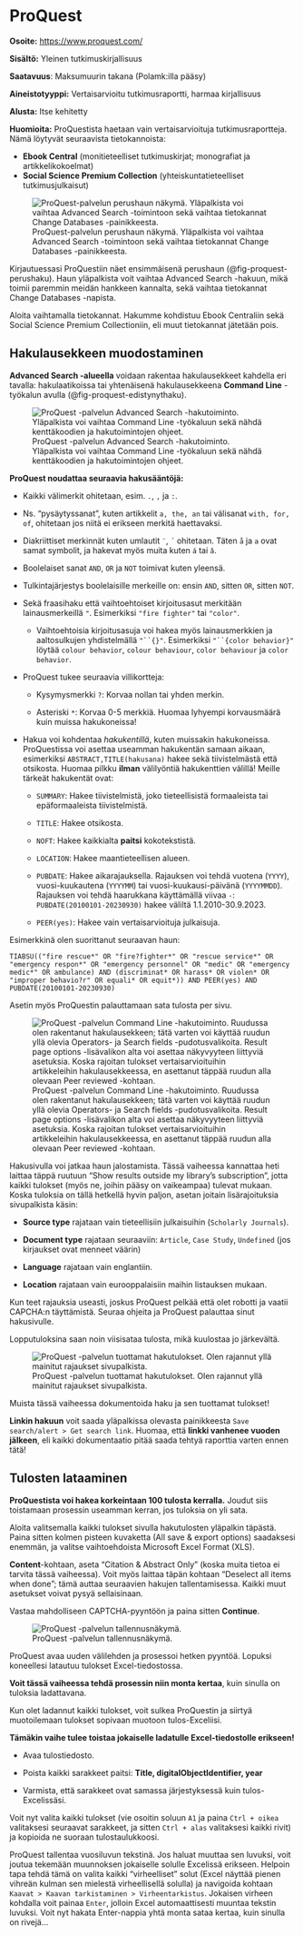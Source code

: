 # ProQuest {#sec-tiet-proquest}

**Osoite:** <https://www.proquest.com/>

**Sisältö:** Yleinen tutkimuskirjallisuus

**Saatavuus**: Maksumuurin takana (Polamk:illa pääsy)

**Aineistotyyppi:** Vertaisarvioitu tutkimusraportti, harmaa kirjallisuus

**Alusta:** Itse kehitetty

**Huomioita:** ProQuestista haetaan vain vertaisarvioituja tutkimusraportteja. Nämä löytyvät seuraavista tietokannoista:

-   **Ebook Central** (monitieteelliset tutkimuskirjat; monografiat ja artikkelikokoelmat)
-   **Social Science Premium Collection** (yhteiskuntatieteelliset tutkimusjulkaisut)

![ProQuest-palvelun perushaun näkymä. Yläpalkista voi vaihtaa Advanced Search -toimintoon sekä vaihtaa tietokannat Change Databases -painikkeesta.](pics/proquest_perushaku.png){#fig-proquest-perushaku fig-align="center"}

Kirjautuessasi ProQuestiin näet ensimmäisenä perushaun (@fig-proquest-perushaku). Haun yläpalkista voit vaihtaa Advanced Search -hakuun, mikä toimii paremmin meidän hankkeen kannalta, sekä vaihtaa tietokannat Change Databases -napista.

Aloita vaihtamalla tietokannat. Hakumme kohdistuu Ebook Centraliin sekä Social Science Premium Collectioniin, eli muut tietokannat jätetään pois.

## Hakulausekkeen muodostaminen

**Advanced Search -alueella** voidaan rakentaa hakulausekkeet kahdella eri tavalla: hakulaatikoissa tai yhtenäisenä hakulausekkeena **Command Line** -työkalun avulla (@fig-proquest-edistynythaku).

![ProQuest -palvelun Advanced Search -hakutoiminto. Yläpalkista voi vaihtaa Command Line -työkaluun sekä nähdä kenttäkoodien ja hakutoimintojen ohjeet.](pics/proquest_edistynythaku.png){#fig-proquest-edistynythaku fig-align="center"}

**ProQuest noudattaa seuraavia hakusääntöjä:**

-   Kaikki välimerkit ohitetaan, esim. `.`, `,` ja `:`.

-   Ns. "pysäytyssanat", kuten artikkelit `a, the, an` tai välisanat `with, for, of`, ohitetaan jos niitä ei erikseen merkitä haettavaksi.

-   Diakriittiset merkinnät kuten umlautit `¨`, `´` ohitetaan. Täten `å` ja `a` ovat samat symbolit, ja hakevat myös muita kuten `á` tai `â`.

-   Boolelaiset sanat `AND`, `OR` ja `NOT` toimivat kuten yleensä.

-   Tulkintajärjestys boolelaisille merkeille on: ensin `AND`, sitten `OR`, sitten `NOT`.

-   Sekä fraasihaku että vaihtoehtoiset kirjoitusasut merkitään lainausmerkeillä `"`. Esimerkiksi `"fire fighter"` tai `"color"`.

    -   Vaihtoehtoisia kirjoitusasuja voi hakea myös lainausmerkkien ja aaltosulkujen yhdistelmällä `"``{}"`. Esimerkiksi `"``{color behavior}"` löytää `colour behavior`, `colour behaviour`, `color behaviour` ja `color behavior`.

-   ProQuest tukee seuraavia villikortteja:

    -   Kysymysmerkki `?`: Korvaa nollan tai yhden merkin.

    -   Asteriski `*`: Korvaa 0-5 merkkiä. Huomaa lyhyempi korvausmäärä kuin muissa hakukoneissa!

-   Hakua voi kohdentaa *hakukentillä*, kuten muissakin hakukoneissa. ProQuestissa voi asettaa useamman hakukentän samaan aikaan, esimerkiksi `ABSTRACT,TITLE(hakusana)` hakee sekä tiivistelmästä että otsikosta. Huomaa pilkku **ilman** välilyöntiä hakukenttien välillä! Meille tärkeät hakukentät ovat:

    -   `SUMMARY`: Hakee tiivistelmistä, joko tieteellisistä formaaleista tai epäformaaleista tiivistelmistä.

    -   `TITLE`: Hakee otsikosta.

    -   `NOFT`: Hakee kaikkialta **paitsi** kokotekstistä.

    -   `LOCATION`: Hakee maantieteellisen alueen.

    -   `PUBDATE`: Hakee aikarajauksella. Rajauksen voi tehdä vuotena (`YYYY`), vuosi-kuukautena (`YYYYMM`) tai vuosi-kuukausi-päivänä (`YYYYMMDD`). Rajauksen voi tehdä haarukkana käyttämällä viivaa `-`: `PUBDATE(20100101-20230930)` hakee väliltä 1.1.2010-30.9.2023.

    -   `PEER(yes)`: Hakee vain vertaisarvioituja julkaisuja.

Esimerkkinä olen suorittanut seuraavan haun:

`TIABSU(("fire rescue*" OR "fire?fighter*" OR "rescue service*" OR "emergency respon*" OR "emergency personnel" OR "medic" OR "emergency medic*" OR ambulance) AND (discriminat* OR harass* OR violen* OR "improper behavio?r" OR equali* OR equit*)) AND PEER(yes) AND PUBDATE(20100101-20230930)`

Asetin myös ProQuestin palauttamaan sata tulosta per sivu.

![ProQuest -palvelun Command Line -hakutoiminto. Ruudussa olen rakentanut hakulausekkeen; tätä varten voi käyttää ruudun yllä olevia Operators- ja Search fields -pudotusvalikoita. Result page options -lisävalikon alta voi asettaa näkyvyyteen liittyviä asetuksia. Koska rajoitan tulokset vertaisarvioituihin artikkeleihin hakulausekkeessa, en asettanut täppää ruudun alla olevaan Peer reviewed -kohtaan.](pics/proquest_commandline.png){#fig-proquest-commandline fig-align="center"}

Hakusivulla voi jatkaa haun jalostamista. Tässä vaiheessa kannattaa heti laittaa täppä ruutuun "Show results outside my library's subscription", jotta kaikki tulokset (myös ne, joihin pääsy on vaikeampaa) tulevat mukaan. Koska tuloksia on tällä hetkellä hyvin paljon, asetan joitain lisärajoituksia sivupalkista käsin:

-   **Source type** rajataan vain tieteellisiin julkaisuihin (`Scholarly Journals`).

```{=html}
<!-- -->
```
-   **Document type** rajataan seuraaviin: `Article`, `Case Study`, `Undefined` (jos kirjaukset ovat menneet väärin)

-   **Language** rajataan vain englantiin.

-   **Location** rajataan vain eurooppalaisiin maihin listauksen mukaan.

::: callout-important
Kun teet rajauksia useasti, joskus ProQuest pelkää että olet robotti ja vaatii CAPCHA:n täyttämistä. Seuraa ohjeita ja ProQuest palauttaa sinut hakusivulle.
:::

Lopputuloksina saan noin viisisataa tulosta, mikä kuulostaa jo järkevältä.

![ProQuest -palvelun tuottamat hakutulokset. Olen rajannut yllä mainitut rajaukset sivupalkista.](pics/proquest_hakutulos1.png){#fig-proquest-hakutulos fig-align="center"}

Muista tässä vaiheessa dokumentoida haku ja sen tuottamat tulokset!

**Linkin hakuun** voit saada yläpalkissa olevasta painikkeesta `Save search/alert > Get search link`. Huomaa, että **linkki vanhenee vuoden jälkeen**, eli kaikki dokumentaatio pitää saada tehtyä raporttia varten ennen tätä!

## Tulosten lataaminen

**ProQuestista voi hakea korkeintaan 100 tulosta kerralla.** Joudut siis toistamaan prosessin useamman kerran, jos tuloksia on yli sata.

Aloita valitsemalla kaikki tulokset sivulla hakutulosten yläpalkin täpästä. Paina sitten kolmen pisteen kuvaketta (All save & export options) saadaksesi enemmän, ja valitse vaihtoehdoista Microsoft Excel Format (XLS).

**Content**-kohtaan, aseta "Citation & Abstract Only" (koska muita tietoa ei tarvita tässä vaiheessa). Voit myös laittaa täpän kohtaan "Deselect all items when done"; tämä auttaa seuraavien hakujen tallentamisessa. Kaikki muut asetukset voivat pysyä sellaisinaan.

Vastaa mahdolliseen CAPTCHA-pyyntöön ja paina sitten **Continue**.

![ProQuest -palvelun tallennusnäkymä.](pics/proquest_tallenna.png){#fig-proquest-tallenna fig-align="center"}

ProQuest avaa uuden välilehden ja prosessoi hetken pyyntöä. Lopuksi koneellesi latautuu tulokset Excel-tiedostossa.

**Voit tässä vaiheessa tehdä prosessin niin monta kertaa**, kuin sinulla on tuloksia ladattavana.

Kun olet ladannut kaikki tulokset, voit sulkea ProQuestin ja siirtyä muotoilemaan tulokset sopivaan muotoon tulos-Exceliisi.

**Tämäkin vaihe tulee toistaa jokaiselle ladatulle Excel-tiedostolle erikseen!**

-   Avaa tulostiedosto.

-   Poista kaikki sarakkeet paitsi: **Title, digitalObjectIdentifier, year**

-   Varmista, että sarakkeet ovat samassa järjestyksessä kuin tulos-Excelissäsi.

Voit nyt valita kaikki tulokset (vie osoitin soluun `A1` ja paina `Ctrl + oikea` valitaksesi seuraavat sarakkeet, ja sitten `Ctrl + alas` valitaksesi kaikki rivit) ja kopioida ne suoraan tulostaulukkoosi.

::: callout-important
ProQuest tallentaa vuosiluvun tekstinä. Jos haluat muuttaa sen luvuksi, voit joutua tekemään muunnoksen jokaiselle solulle Excelissä erikseen. Helpoin tapa tehdä tämä on valita kaikki "virheelliset" solut (Excel näyttää pienen vihreän kulman sen mielestä virheellisellä solulla) ja navigoida kohtaan `Kaavat > Kaavan tarkistaminen > Virheentarkistus`. Jokaisen virheen kohdalla voit painaa `Enter`, jolloin Excel automaattisesti muuntaa tekstin luvuksi. Voit nyt hakata Enter-nappia yhtä monta sataa kertaa, kuin sinulla on rivejä...
:::
